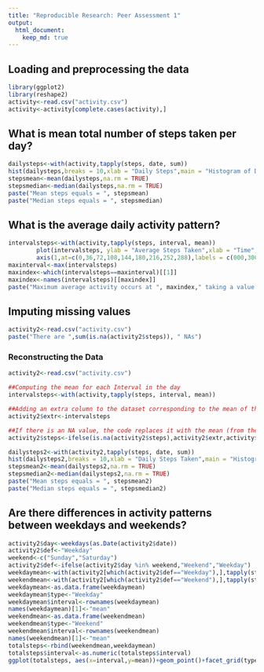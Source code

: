```yaml
---
title: "Reproducible Research: Peer Assessment 1"
output: 
  html_document:
    keep_md: true
---
```



## Loading and preprocessing the data
```r
library(ggplot2)
library(reshape2)
activity<-read.csv("activity.csv")
activity<-activity[complete.cases(activity),]

```

## What is mean total number of steps taken per day?
[]("./PA1_template_files/figure-html/mean steps-1.png")
```r
dailysteps<-with(activity,tapply(steps, date, sum))
hist(dailysteps,breaks = 10,xlab = "Daily Steps",main = "Histogram of Daily Steps Taken")
stepsmean<-mean(dailysteps,na.rm = TRUE)
stepsmedian<-median(dailysteps,na.rm = TRUE)
paste("Mean steps equals = ", stepsmean)
paste("Median steps equals = ", stepsmedian)
```


## What is the average daily activity pattern?
[]("./PA1_template_files/figure-html/interval steps-1.png")
```r
intervalsteps<-with(activity,tapply(steps, interval, mean))
        plot(intervalsteps, ylab = "Average Steps Taken",xlab = "Time",main = "Average Daily Activity Pattern",xaxt="n")
        axis(1,at=c(0,36,72,108,144,180,216,252,288),labels = c(000,300,600,900,1200,1500,1800,2100,2400))
maxinterval<-max(intervalsteps)
maxindex<-which(intervalsteps==maxinterval)[[1]]
maxindex<-names(intervalsteps)[[maxindex]]
paste("Maximum average activity occurs at ", maxindex," taking a value of ",maxinterval, " average steps!")
```


## Imputing missing values
```r
activity2<-read.csv("activity.csv")
paste("There are ",sum(is.na(activity2$steps)), " NAs")
```
### Reconstructing the Data
```r
activity2<-read.csv("activity.csv")

##Computing the mean for each Interval in the day
intervalsteps<-with(activity,tapply(steps, interval, mean))

##Adding an extra column to the dataset corresponding to the mean of the specified interval
activity2$extr<-intervalsteps

##If there is an NA value, the code replaces it with the mean (from the 4th column)
activity2$steps<-ifelse(is.na(activity2$steps),activity2$extr,activity$steps) 
```

[]("./PA1_template_files/figure-html/mean steps 2 -1.png")
```r
dailysteps2<-with(activity2,tapply(steps, date, sum))
hist(dailysteps2,breaks = 10,xlab = "Daily Steps Taken",main = "Histogram of Daily Steps Taken (adjusted NA values)")
stepsmean2<-mean(dailysteps2,na.rm = TRUE)
stepsmedian2<-median(dailysteps2,na.rm = TRUE)
paste("Mean steps equals = ", stepsmean2)
paste("Median steps equals = ", stepsmedian2)
```

## Are there differences in activity patterns between weekdays and weekends?
[]("./PA1_template_files/figure-html/Weekday/mean steps 2 -1.png/Weekend separation-1.png")
```r
activity2$day<-weekdays(as.Date(activity2$date))
activity2$def<-"Weekday"
weekend<-c("Sunday","Saturday")
activity2$def<-ifelse(activity2$day %in% weekend,"Weekend","Weekday")
weekdaymean<-with(activity2[which(activity2$def=="Weekday"),],tapply(steps,interval,mean))
weekendmean<-with(activity2[which(activity2$def=="Weekend"),],tapply(steps,interval,mean))
weekdaymean<-as.data.frame(weekdaymean)
weekdaymean$type<-"Weekday"
weekdaymean$interval<-rownames(weekdaymean)
names(weekdaymean)[1]<-"mean"
weekendmean<-as.data.frame(weekendmean)
weekendmean$type<-"Weekend"
weekendmean$interval<-rownames(weekendmean)
names(weekendmean)[1]<-"mean"
totalsteps<-rbind(weekendmean,weekdaymean)
totalsteps$interval<-as.numeric(totalsteps$interval)
ggplot(totalsteps, aes(x=interval,y=mean))+geom_point()+facet_grid(type~.)+labs(title = "Average Steps by Interval",x="Interval",y="Average Steps Taken")
```

